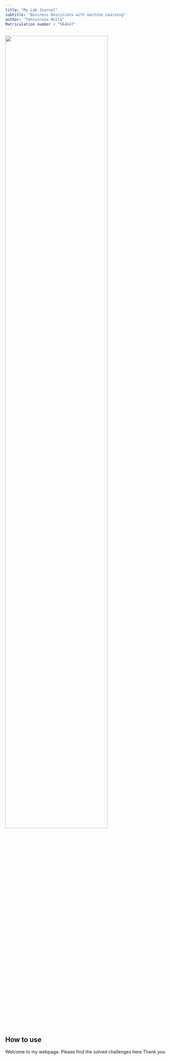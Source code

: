 ```yaml
---
title: "My Lab Journal"
subtitle: "Business Descisions with machine Learning"
author: "Tehsinraza Mulla"
Matriculation number : "564647"
---
```


![](assets/logo/TIE_logo.svg){width=80% fig-align="center"}



## How to use
Welcome to my webpage.
Please find the solved challenges here
Thank you